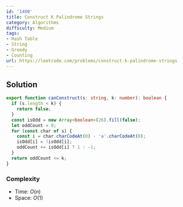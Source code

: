 ```yaml
---
id: '1400'
title: Construct K Palindrome Strings
category: Algorithms
difficulty: Medium
tags:
- Hash Table
- String
- Greedy
- Counting
url: https://leetcode.com/problems/construct-k-palindrome-strings
---
```


## Solution

```typescript filename="solution.ts" copy
export function canConstruct(s: string, k: number): boolean {
  if (s.length < k) {
    return false;
  }
  const isOdd = new Array<boolean>(26).fill(false);
  let oddCount = 0;
  for (const char of s) {
    const i = char.charCodeAt(0) - 'a'.charCodeAt(0);
    isOdd[i] = !isOdd[i];
    oddCount += isOdd[i] ? 1 : -1;
  }
  return oddCount <= k;
}
```

### Complexity

- Time: $O(n)$
- Space: $O(1)$

